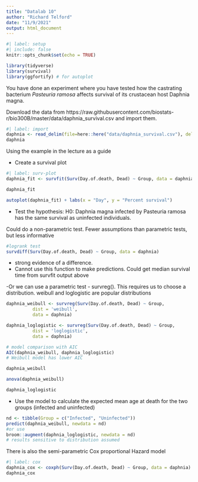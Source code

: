 ```yaml
---
title: "Datalab 10"
author: "Richard Telford"
date: "11/9/2021"
output: html_document
---
```


```r
#| label: setup
#| include: false
knitr::opts_chunk$set(echo = TRUE)

library(tidyverse)
library(survival)
library(ggfortify) # for autoplot
```

You have done an experiment where you have tested how the castrating bacterium
_Pasteuria ramosa_ affects survival of its crustacean host Daphnia magna.

Download the data from https://raw.githubusercontent.com/biostats-r/bio300B/master/data/daphnia_survival.csv
and import them.

```r
#| label: import
daphnia <- read_delim(file=here::here("data/daphnia_survival.csv"), delim = ",", skip = 9)
daphnia
```


Using the example in the lecture as a guide

- Create a survival plot

```r
#| label: surv-plot
daphnia_fit <- survfit(Surv(Day.of.death, Dead) ~ Group, data = daphnia)

daphnia_fit

autoplot(daphnia_fit) + labs(x = "Day", y = "Percent survival")

```


- Test the hypothesis:
H0: Daphnia magna infected by Pasteuria ramosa has the same survival as uninfected individuals.


Could do a non-parametric test. Fewer assumptions than parametric tests, but less informative

```r
#logrank test
survdiff(Surv(Day.of.death, Dead) ~ Group, data = daphnia)
```
- strong evidence of a difference. 
- Cannot use this function to make predictions. Could get median survival time from survfit output above


-Or we can use a parametric test - survreg(). This requires us to choose a distribution. weibull and loglogistic are popular distributions

```r
daphnia_weibull <- survreg(Surv(Day.of.death, Dead) ~ Group,
          dist = 'weibull',
          data = daphnia)

daphnia_loglogistic <- survreg(Surv(Day.of.death, Dead) ~ Group,
          dist = 'loglogistic',
          data = daphnia)

# model comparison with AIC
AIC(daphnia_weibull, daphnia_loglogistic) 
# Weibull model has lower AIC
```
```r
daphnia_weibull

anova(daphnia_weibull)

daphnia_loglogistic
```


- Use the model to calculate the expected mean age at death for the two groups (infected and uninfected)

```r
nd <- tibble(Group = c("Infected", "Uninfected"))
predict(daphnia_weibull, newdata = nd)
#or use 
broom::augment(daphnia_loglogistic, newdata = nd)
# results sensitive to distribution assumed
```
There is also the semi-parametric Cox proportional Hazard model


```r
#| label: cox
daphnia_cox <- coxph(Surv(Day.of.death, Dead) ~ Group, data = daphnia)
daphnia_cox


```

